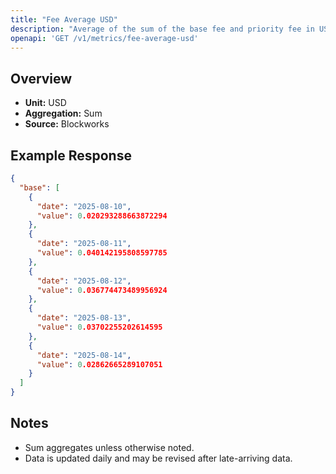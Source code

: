 ```yaml
---
title: "Fee Average USD"
description: "Average of the sum of the base fee and priority fee in USD that day"
openapi: 'GET /v1/metrics/fee-average-usd'
---
```


## Overview

- **Unit:** USD
- **Aggregation:** Sum
- **Source:** Blockworks

## Example Response

```json
{
  "base": [
    {
      "date": "2025-08-10",
      "value": 0.020293288663872294
    },
    {
      "date": "2025-08-11",
      "value": 0.040142195808597785
    },
    {
      "date": "2025-08-12",
      "value": 0.036774473489956924
    },
    {
      "date": "2025-08-13",
      "value": 0.03702255202614595
    },
    {
      "date": "2025-08-14",
      "value": 0.02862665289107051
    }
  ]
}
```

## Notes
- Sum aggregates unless otherwise noted.
- Data is updated daily and may be revised after late-arriving data.
